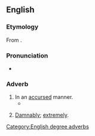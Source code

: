==English==

===Etymology===
From {{suffix|accursed|ly|lang=en}}.

===Pronunciation===
* {{a|US}} {{IPA|/ə.ˈkɚ.səd.li/|lang=en}}

===Adverb===
{{en-adv}}

# In an [[accursed]] manner.
#* {{quote-text|year=1936|author={{w|H. P. Lovecraft}}|title=At the Mountains of Madness|passage=And now, when Danforth and I saw the freshly glistening and reflectively iridescent black slime which clung thickly to those headless bodies and stank obscenely with that new, unknown odor whose cause only a diseased fancy could envisage—clung to those bodies and sparkled less voluminously on a smooth part of the '''accursedly''' resculptured wall in a series of grouped dots—we understood the quality of cosmic fear to its uttermost depths}}
# {{lb|en|degree|somewhat|_|dated}} [[damnably|Damnably]]; [[extremely]].

[[Category:English degree adverbs]]